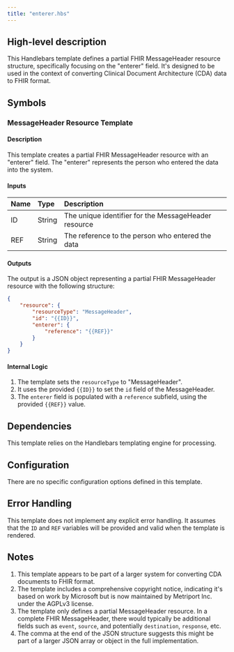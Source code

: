 ```yaml
---
title: "enterer.hbs"
---
```


## High-level description
This Handlebars template defines a partial FHIR MessageHeader resource structure, specifically focusing on the "enterer" field. It's designed to be used in the context of converting Clinical Document Architecture (CDA) data to FHIR format.

## Symbols

### MessageHeader Resource Template
#### Description
This template creates a partial FHIR MessageHeader resource with an "enterer" field. The "enterer" represents the person who entered the data into the system.

#### Inputs
| Name | Type | Description |
|:-----|:-----|:------------|
| ID | String | The unique identifier for the MessageHeader resource |
| REF | String | The reference to the person who entered the data |

#### Outputs
The output is a JSON object representing a partial FHIR MessageHeader resource with the following structure:
```json
{
    "resource": {
        "resourceType": "MessageHeader",
        "id": "{{ID}}",
        "enterer": {
            "reference": "{{REF}}"
        }
    }
}
```

#### Internal Logic
1. The template sets the `resourceType` to "MessageHeader".
2. It uses the provided `{{ID}}` to set the `id` field of the MessageHeader.
3. The `enterer` field is populated with a `reference` subfield, using the provided `{{REF}}` value.

## Dependencies
This template relies on the Handlebars templating engine for processing.

## Configuration
There are no specific configuration options defined in this template.

## Error Handling
This template does not implement any explicit error handling. It assumes that the `ID` and `REF` variables will be provided and valid when the template is rendered.

## Notes
1. This template appears to be part of a larger system for converting CDA documents to FHIR format.
2. The template includes a comprehensive copyright notice, indicating it's based on work by Microsoft but is now maintained by Metriport Inc. under the AGPLv3 license.
3. The template only defines a partial MessageHeader resource. In a complete FHIR MessageHeader, there would typically be additional fields such as `event`, `source`, and potentially `destination`, `response`, etc.
4. The comma at the end of the JSON structure suggests this might be part of a larger JSON array or object in the full implementation.